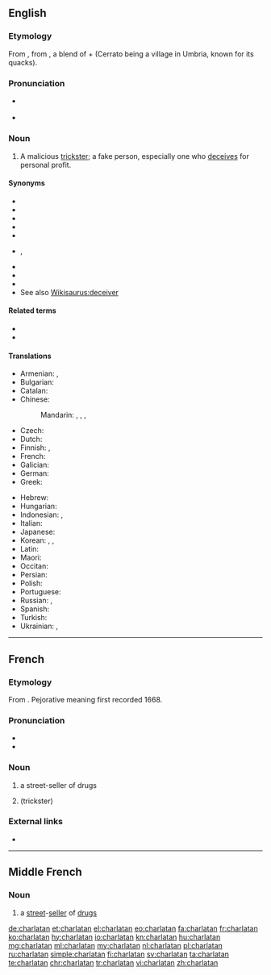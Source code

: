 {{also|charlatán}}
==English==
{{wikipedia}}

===Etymology===
From {{etyl|frm|en}} {{m|frm|charlatan}}, from {{etyl|roa-oit|en}} {{m|it|ciarlatano||quack}}, a blend of {{m|it|ciarlatore||chatterer}} + {{m|it|cerretano||hawker, quack|lit=native of Cerreto}} (Cerrato being a village in Umbria, known for its quacks).

===Pronunciation===
* {{a|US}} {{IPA|/ˈʃɑɹlətən/|lang=en}}
* {{audio|En-us-charlatan.ogg|Audio (US)|lang=en}}

===Noun===
{{en-noun}}

# A malicious [[trickster]]; a fake person, especially one who [[deceive|deceives]] for personal profit.

====Synonyms====
* {{l|en|swindler}}
* {{l|en|mountebank}}
* {{l|en|fraudster}}
* {{l|en|con-artist}}
* {{l|en|conman}}
* {{l|en|imposter}}, {{l|en|impostor}}
* {{l|en|fraud}}
* {{l|en|phony}}
* {{l|en|fake}}
* See also [[Wikisaurus:deceiver]]

====Related terms====
* {{l|en|charlatanism}}
* {{l|en|charlatanry}}

====Translations====
{{trans-top|malicious trickster}}
* Armenian: {{t|hy|ընդվայրաբան}}, {{t+|hy|շառլատան}}
* Bulgarian: {{t+|bg|шарлата́нин|m}}
* Catalan: {{t+|ca|xarlatà|m}}
* Chinese:
*: Mandarin: {{t|cmn|騙子|sc=Hani}}, {{t+|cmn|骗子|tr=piànzǐ|sc=Hani}}, {{qualifier|quack}} {{t|cmn|庸醫|sc=Hani}}, {{t+|cmn|庸医|tr=yōngyī|sc=Hani}}
* Czech: {{t+|cs|šarlatán|m}}
* Dutch: {{t+|nl|charlatan|m}}
* Finnish: {{t+|fi|huijari}}, {{t+|fi|puoskari}}
* French: {{t+|fr|charlatan|m}}
* Galician: {{t|gl|charlatán|m}}
* German: {{t+|de|Scharlatan|m}}
* Greek: {{t+|el|αγύρτης|m}}
{{trans-mid}}
* Hebrew: {{t+|he|שרלטן|m|tr=šarletan}}
* Hungarian: {{t+|hu|sarlatán}}
* Indonesian: {{t+|id|penipu}}, {{t+|id|dukun}}
* Italian: {{t+|it|ciarlatano|m}}
* Japanese: {{t|ja|薮医者|tr=yabuisha|sc=Jpan}}
* Korean: {{t+|ko|사기꾼|sc=Hani}}, {{t|ko|허풍선이|sc=Hani}}, {{t|ko|돌팔이|sc=Kore}}
* Latin: {{t|la|magus}}
* Maori: {{t|mi|tohunga kēhua}}
* Occitan: {{t|oc|charlatan|m}}
* Persian: {{t+|fa|شارلاتان|tr=šârlâtân|sc=fa-Arab}}
* Polish: {{t|pl|szarlatan|m}}
* Portuguese: {{t+|pt|charlatão|m}}
* Russian: {{t+|ru|шарлата́н|m}}, {{t+|ru|шарлата́нка|f}}
* Spanish: {{t+|es|charlatán|m}}
* Turkish: {{t+|tr|şarlatan}}
* Ukrainian: {{t+|uk|дури́світ|m|sc=Cyrl}}, {{t|uk|пройди́світ|m|sc=Cyrl}}
{{trans-bottom}}

----

==French==

===Etymology===
From {{etyl|it|fr}}. Pejorative meaning first recorded 1668.

===Pronunciation===
* {{IPA|/ʃaʁ.la.tɑ̃/|lang=fr}}
* {{audio|Fr-charlatan.ogg|charlatan|lang=fr}}

===Noun===
{{fr-noun|m|f=charlatane}}

# {{lb|fr|dated}} a street-seller of drugs
# {{l|en|charlatan}} (trickster)

===External links===
* {{R:TLFi}}

----

==Middle French==

===Noun===
{{frm-noun|m}}

# a [[street]]-[[seller]] of [[drug]]s

[[de:charlatan]]
[[et:charlatan]]
[[el:charlatan]]
[[eo:charlatan]]
[[fa:charlatan]]
[[fr:charlatan]]
[[ko:charlatan]]
[[hy:charlatan]]
[[io:charlatan]]
[[kn:charlatan]]
[[hu:charlatan]]
[[mg:charlatan]]
[[ml:charlatan]]
[[my:charlatan]]
[[nl:charlatan]]
[[pl:charlatan]]
[[ru:charlatan]]
[[simple:charlatan]]
[[fi:charlatan]]
[[sv:charlatan]]
[[ta:charlatan]]
[[te:charlatan]]
[[chr:charlatan]]
[[tr:charlatan]]
[[vi:charlatan]]
[[zh:charlatan]]